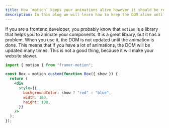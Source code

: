 ```yaml
---
title: How `motion` keeps your animations alive however it should be removed from the DOM?
description: In this blog we will learn how to keep the DOM alive until the animations are done.
---
```


If you are a frontend developer, you probably know that `motion` is a library that helps you to 
animate your components. It is a great library, but it has a problem. When you use it, the DOM is not 
updated until the animation is done. This means that if you have a lot of animations, the DOM will 
be updated many times. This is not a good thing, because it will make your website slower.

```jsx
import { motion } from "framer-motion";

const Box = motion.custom(function Box({ show }) {
  return (
    <div
      style={{
        backgroundColor: show ? "red" : "blue",
        width: 100,
        height: 100,
      }}
    />
  );
});
```